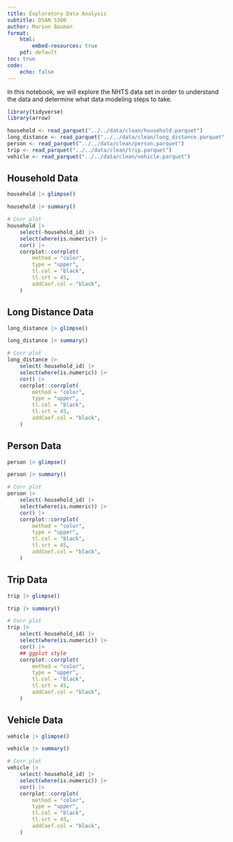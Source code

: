 ```yaml
---
title: Exploratory Data Analysis
subtitle: DSAN 5300
author: Marion Bauman
format:
    html:
        embed-resources: true
    pdf: default
toc: true
code:
    echo: false
---
```


In this notebook, we will explore the NHTS data set in order to understand the data and determine what data modeling steps to take.

```r
library(tidyverse)
library(arrow)

household <- read_parquet("../../data/clean/household.parquet")
long_distance <- read_parquet("../../data/clean/long_distance.parquet")
person <- read_parquet("../../data/clean/person.parquet")
trip <- read_parquet("../../data/clean/trip.parquet")
vehicle <- read_parquet("../../data/clean/vehicle.parquet")
```

## Household Data
```r
household |> glimpse()

household |> summary()

# Corr plot
household |>
    select(-household_id) |>
    select(where(is.numeric)) |>
    cor() |>
    corrplot::corrplot(
        method = "color",
        type = "upper",
        tl.col = "black",
        tl.srt = 45,
        addCoef.col = "black",
    )
```

## Long Distance Data

```r
long_distance |> glimpse()

long_distance |> summary()

# Corr plot
long_distance |>
    select(-household_id) |>
    select(where(is.numeric)) |>
    cor() |>
    corrplot::corrplot(
        method = "color",
        type = "upper",
        tl.col = "black",
        tl.srt = 45,
        addCoef.col = "black",
    )
```

## Person Data

```r
person |> glimpse()

person |> summary()

# Corr plot
person |>
    select(-household_id) |>
    select(where(is.numeric)) |>
    cor() |>
    corrplot::corrplot(
        method = "color",
        type = "upper",
        tl.col = "black",
        tl.srt = 45,
        addCoef.col = "black",
    )
```

## Trip Data

```r
trip |> glimpse()

trip |> summary()

# Corr plot
trip |>
    select(-household_id) |>
    select(where(is.numeric)) |>
    cor() |>
    ## ggplot style
    corrplot::corrplot(
        method = "color",
        type = "upper",
        tl.col = "black",
        tl.srt = 45,
        addCoef.col = "black",
    )
```

## Vehicle Data

```r
vehicle |> glimpse()

vehicle |> summary()

# Corr plot
vehicle |>
    select(-household_id) |>
    select(where(is.numeric)) |>
    cor() |>
    corrplot::corrplot(
        method = "color",
        type = "upper",
        tl.col = "black",
        tl.srt = 45,
        addCoef.col = "black",
    )
```